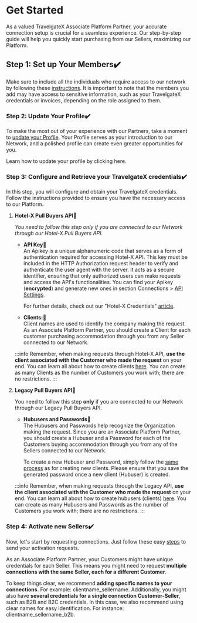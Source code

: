 ﻿---
sidebar_position: 1
---

# Get Started

As a valued TravelgateX Associate Platform Partner, your accurate connection setup is crucial for a seamless experience. Our step-by-step guide will help you quickly start purchasing from our Sellers, maximizing our Platform.

## Step 1: Set up Your Members✔️
Make sure to include all the individuals who require access to our network by following these [instructions](/kb/account-settings/users-management/how-to-add-manage-users-to-organization). It is important to note that the members you add may have access to sensitive information, such as your TravelgateX credentials or invoices, depending on the role assigned to them.

### Step 2: Update Your Profile✔️
To make the most out of your experience with our Partners, take a moment to [update your Profile](/kb/account-settings/company-profile/how-to-edit-and-customize-profile). Your Profile serves as your introduction to our Network, and a polished profile can create even greater opportunities for you.

Learn how to update your profile by clicking here.

### Step 3: Configure and Retrieve your TravelgateX credentials✔️
In this step, you will configure and obtain your TravelgateX credentials. Follow the instructions provided to ensure you have the necessary access to our Platform.

1. **Hotel-X Pull Buyers API🚀**

	_You need to follow this step only if you are connected to our Network through our Hotel-X Pull Buyers API._

	- **API Key🔎**  
		An Apikey is a unique alphanumeric code that serves as a form of authentication required for accessing Hotel-X API. This key must be included in the HTTP Authorization request header to verify and authenticate the user agent with the server. It acts as a secure identifier, ensuring that only authorized users can make requests and access the API's functionalities. You can find your Apikey (**encrypted**) and generate new ones in section Connections > [API Settings](https://app.travelgatex.com/connections/settings).

		For further details, check out our "Hotel-X Credentials" [article](/kb/our-products/are-you-a-buyer/getting-started-with-hotel-x-buyers-api/hotel-x-credentials).

	- **Clients:🔎**  
		Client names are used to identify the company making the request. As an Associate Platform Partner, you should create a Client for each customer purchasing accommodation through you from any Seller connected to our Network.

	:::info
	Remember, when making requests through Hotel-X API, **use the client associated with the Customer who made the request** on your end. You can learn all about how to create clients [here](/kb/connections/connections-settings). You can create as many Clients as the number of Customers you work with; there are no restrictions.
	:::

 
1. **Legacy Pull Buyers API🚀**

	You need to follow this step **only** if you are connected to our Network through our Legacy Pull Buyers API.

	- **Hubusers and Passwords🔎**  
		The Hubusers and Passwords help recognize the Organization making the request. Since you are an Associate Platform Partner, you should create a Hubuser and a Password for each of the Customers buying accommodation through you from any of the Sellers connected to our Network.

		To create a new Hubuser and Password, simply follow the [same process](/kb/connections/connections-settings) as for creating new clients. Please ensure that you save the generated password once a new client (Hubuser) is created.

	:::info
	Remember, when making requests through the Legacy API, **use the client associated with the Customer who made the request** on your end. You can learn all about how to create hubusers (clients) [here](/kb/connections/connections-settings). You can create as many Hubusers and Passwords as the number of Customers you work with; there are no restrictions.
	:::

### Step 4: Activate new Sellers✔️
Now, let's start by requesting connections. Just follow these easy [steps](/kb/connections/my-connections/guick-guide-to-auto-activations) to send your activation requests.

As an Associate Platform Partner, your Customers might have unique credentials for each Seller. This means you might need to request **multiple connections with the same Seller, each for a different Customer**.

To keep things clear, we recommend **adding specific names to your connections**. For example: clientname_sellername. Additionally, you might also have **several credentials for a single connection Customer-Seller**, such as B2B and B2C credentials. In this case, we also recommend using clear names for easy identification. For instance: clientname_sellername_b2b.

<TipContactCustomerCare/>